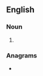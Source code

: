 {{also|Hostlers}}
==English==

===Noun===
{{head|en|noun form}}

# {{plural of|en|hostler}}

===Anagrams===
* {{anagrams|en|a=ehlorsst|holsters}}